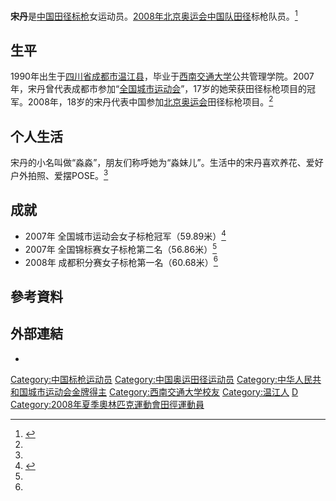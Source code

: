 {{Otheruses|宋丹}}
{{Infobox sportsperson
| name                      = 宋丹
| image                     = 
| alt                       = 
| real_name                 = 
| romanizedname             = 
| english_name              = 
| birth_name                = 
| nationality               = {{CHN-1949}}
| national_team             = {{CHN-1949}}
| ethnicity                 = 
| hometown                  = {{CHN-1949}}四川省成都市溫江縣
| citizenship               = 
| birth_date                = {{Birth date and age|year=1990|month=7|day=5}}
| birth_place               = {{CHN-1949}}四川省成都市溫江縣
| death_date                = 
| death_place               = 
| resting_place             = 
| resting_place_coordinates = 
| monuments                 = 
| residence                 = {{CHN-1949}}四川省
| education                 = 西南交通大學公共管理學院
| alma_mater                = 西南交通大學
| occupation                = 
| years_active              = 2006 -
| height                    = {{height|m=1.73}}
| weight                    = {{weight|kg=71}}
| spouse                    = 
| country                   = {{CHN-1949}}
| sport                     = 田徑
| event                     = 標槍
| collegeteam               = 
| club                      = 
| coach                     = 譚万興（2008年1月-）
| retired                   = 
| coaching                  = 
| worlds                    = 
| regionals                 = 
| nationals                 = 
{{ubl
|'''2006年中國全國田徑錦標賽女子組'''：標槍第3名
|'''2007年中國全國田徑錦標賽女子組'''：標槍第2名
|'''2007年中國城市運動會女子組'''：標槍第1名
|'''2008年中國全國田徑積分賽女子組'''：標槍第1名
|'''2010年中國全國田徑大獎賽蘇州站女子組'''：標槍第17名
|'''2010年中國全國田徑大獎賽肇慶站女子組'''：標槍第12名
|'''2011年中國全國田徑長投公開賽女子組'''：標槍第14名
|'''2011年中國全國田徑大獎賽嘉興站女子組'''：標槍第19名
|'''2011年中國全國田徑大獎賽深圳站女子組'''：標槍第5名
|'''2011年中國全國田徑大獎賽福州站女子組'''：標槍第4名
|'''2011年中國全國田徑冠軍賽女子組'''：標槍第10名
|'''2011年中國全國田徑錦標賽女子組'''：標槍第12名
|'''2012年中國全國田徑投擲公開賽成都站女子組'''：標槍第16名
|'''2012年中國全國田徑大獎賽肇慶站女子組'''：標槍第10名
|'''2012年中國全國田徑大獎賽武漢站女子組'''：標槍第14名
|'''2012年中國全國田徑大獎賽天津站女子組'''：標槍第11名
|'''2012年中國全國田徑大獎賽淄博站女子組'''：標槍第7名
|'''2012年中國全國田徑錦標賽女子組'''：標槍第11名
|'''2013年中國全國標槍特許賽女子組'''：標槍第10名
|'''2013年中國全國田徑投擲公開賽成都站女子組'''：標槍第10名
|'''2013年中國全國田徑大獎賽肇慶站女子組'''：標槍第7名
|'''2013年中國全國田徑大獎賽濟南站女子組'''：標槍第5名
|'''2013年IAAF鑽石聯賽上海站'''：標槍（600公克）第三名
|'''2013年中國全國田徑錦標賽女子組'''：標槍第10名
|'''2013年中國全國田徑冠軍賽女子組'''：標槍第9名
|'''2013年中國全國運動會女子組'''：標槍第9名
}}
| olympics                  = 
| highestranking            = 
| pb                        = 
{{ubl
|'''標槍（600公克）'''：60.68公尺 （2008年）
}}
| medaltemplates            = 
{{MedalCountry|{{CHN-1949}}}}
{{MedalSport|女子田徑}}
{{MedalCompetition|IAAF鑽石聯賽上海站}}
{{MedalBronze|2013年中國上海市徐匯區|標槍（600公克）}}
| show-medals               = 
| updated                   = 2017年4月14日
}}
'''宋丹'''{{BD|1990年|7月5日||}}是[[中国|中国]][[田径|田径]][[标枪|标枪]]女运动员。[[2008年夏季奥林匹克运动会中国代表团|2008年北京奥运会中国队]][[2008年夏季奥林匹克运动会中国田径队|田径]]标枪队员。<ref name="web100 " >{{cite web|url=http://news.swjtu.edu.cn/shownews-1909.html|title=奥运健儿宋丹|accessdate=2010|work=|publisher=西南交大官方网|language=zh-hans}}{{Dead link|date=2020年1月 |bot=InternetArchiveBot |fix-attempted=yes }}</ref>

==生平 ==
1990年出生于[[四川省|四川省]][[成都市|成都市]][[温江|温江县]]，毕业于[[西南交通大学|西南交通大学]]公共管理学院。2007年，宋丹曾代表成都市参加“[[中华人民共和国城市运动会|全国城市运动会]]”，17岁的她荣获田径标枪项目的冠军。2008年，18岁的宋丹代表中国参加[[2008年夏季奥林匹克运动会|北京奥运会]]田径标枪项目。<ref name="web100 " />
== 个人生活 ==
宋丹的小名叫做“淼淼”，朋友们称呼她为“淼妹儿”。生活中的宋丹喜欢养花、爱好户外拍照、爱摆POSE。<ref name="web100 " />
== 成就 ==
*2007年 全国城市运动会女子标枪冠军（59.89米）<ref name=" web200">{{cite web|url=http://data.sports.163.com/athlete/home/0005000E0YbK.html|title=宋丹|accessdate=|work=|publisher=网易|language=zh-hans|deadurl=yes|archiveurl=https://web.archive.org/web/20090201190258/http://data.sports.163.com/athlete/home/0005000E0YbK.html|archivedate=2009-02-01}}</ref>
*2007年 全国锦标赛女子标枪第二名（56.86米）<ref name=" web200" />
*2008年 成都积分赛女子标枪第一名（60.68米）<ref name=" web200" />

== 參考資料 ==
{{Reflist}}

== 外部連結 ==
*{{IAAF name|224682}}

{{Authority control}}
{{DEFAULTSORT:S}}
[[Category:中国标枪运动员|Category:中国标枪运动员]]
[[Category:中国奥运田径运动员|Category:中国奥运田径运动员]]
[[Category:中华人民共和国城市运动会金牌得主|Category:中华人民共和国城市运动会金牌得主]]
[[Category:西南交通大学校友|Category:西南交通大学校友]]
[[Category:温江人|Category:温江人]]
[[Category:宋姓|D]]
[[Category:2008年夏季奧林匹克運動會田徑運動員|Category:2008年夏季奧林匹克運動會田徑運動員]]